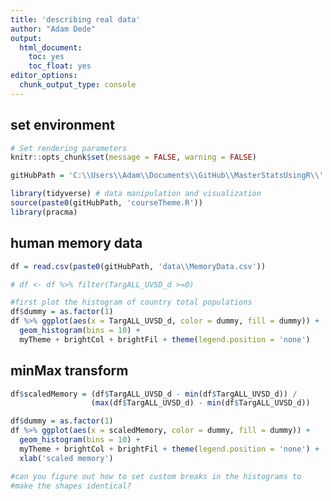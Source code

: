 ```yaml
---
title: 'describing real data'
author: "Adam Dede"
output:
  html_document:
    toc: yes
    toc_float: yes
editor_options:
  chunk_output_type: console
---
```



## set environment

```r

# Set rendering parameters
knitr::opts_chunk$set(message = FALSE, warning = FALSE)

gitHubPath = 'C:\\Users\\Adam\\Documents\\GitHub\\MasterStatsUsingR\\'

library(tidyverse) # data manipulation and visualization
source(paste0(gitHubPath, 'courseTheme.R'))
library(pracma)

```

## human memory data 

```r

df = read.csv(paste0(gitHubPath, 'data\\MemoryData.csv'))

# df <- df %>% filter(TargALL_UVSD_d >=0)

#first plot the histogram of country total populations 
df$dummy = as.factor(1)
df %>% ggplot(aes(x = TargALL_UVSD_d, color = dummy, fill = dummy)) + 
  geom_histogram(bins = 10) + 
  myTheme + brightCol + brightFil + theme(legend.position = 'none')

```

## minMax transform

```r

df$scaledMemory = (df$TargALL_UVSD_d - min(df$TargALL_UVSD_d)) / 
                  (max(df$TargALL_UVSD_d) - min(df$TargALL_UVSD_d))

df$dummy = as.factor(1)
df %>% ggplot(aes(x = scaledMemory, color = dummy, fill = dummy)) + 
  geom_histogram(bins = 10) + 
  myTheme + brightCol + brightFil + theme(legend.position = 'none') + 
  xlab('scaled memory') 

#can you figure out how to set custom breaks in the histograms to 
#make the shapes identical? 

```

